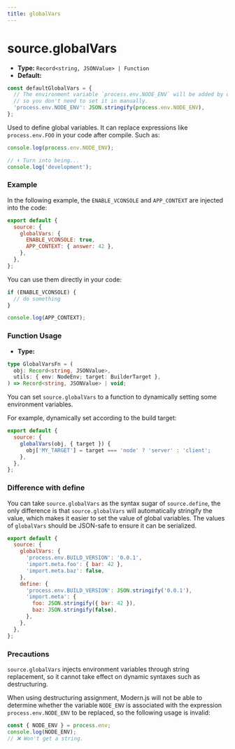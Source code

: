 ```yaml
---
title: globalVars
---
```


# source.globalVars

- **Type:** `Record<string, JSONValue> | Function`
- **Default:**

```ts
const defaultGlobalVars = {
  // The environment variable `process.env.NODE_ENV` will be added by default,
  // so you don't need to set it in manually.
  'process.env.NODE_ENV': JSON.stringify(process.env.NODE_ENV),
};
```

Used to define global variables. It can replace expressions like `process.env.FOO` in your code after compile. Such as:

```js
console.log(process.env.NODE_ENV);

// ⬇️ Turn into being...
console.log('development');
```

### Example

In the following example, the `ENABLE_VCONSOLE` and `APP_CONTEXT` are injected into the code:

```js
export default {
  source: {
    globalVars: {
      ENABLE_VCONSOLE: true,
      APP_CONTEXT: { answer: 42 },
    },
  },
};
```

You can use them directly in your code:

```js
if (ENABLE_VCONSOLE) {
  // do something
}

console.log(APP_CONTEXT);
```

### Function Usage

- **Type:**

```ts
type GlobalVarsFn = (
  obj: Record<string, JSONValue>,
  utils: { env: NodeEnv; target: BuilderTarget },
) => Record<string, JSONValue> | void;
```

You can set `source.globalVars` to a function to dynamically setting some environment variables.

For example, dynamically set according to the build target:

```js
export default {
  source: {
    globalVars(obj, { target }) {
      obj['MY_TARGET'] = target === 'node' ? 'server' : 'client';
    },
  },
};
```

### Difference with define

You can take `source.globalVars` as the syntax sugar of `source.define`, the only difference is that `source.globalVars` will automatically stringify the value, which makes it easier to set the value of global variables. The values of `globalVars` should be JSON-safe to ensure it can be serialized.

```js
export default {
  source: {
    globalVars: {
      'process.env.BUILD_VERSION': '0.0.1',
      'import.meta.foo': { bar: 42 },
      'import.meta.baz': false,
    },
    define: {
      'process.env.BUILD_VERSION': JSON.stringify('0.0.1'),
      'import.meta': {
        foo: JSON.stringify({ bar: 42 }),
        baz: JSON.stringify(false),
      },
    },
  },
};
```

### Precautions

`source.globalVars` injects environment variables through string replacement, so it cannot take effect on dynamic syntaxes such as destructuring.

When using destructuring assignment, Modern.js will not be able to determine whether the variable `NODE_ENV` is associated with the expression `process.env.NODE_ENV` to be replaced, so the following usage is invalid:

```js
const { NODE_ENV } = process.env;
console.log(NODE_ENV);
// ❌ Won't get a string.
```
